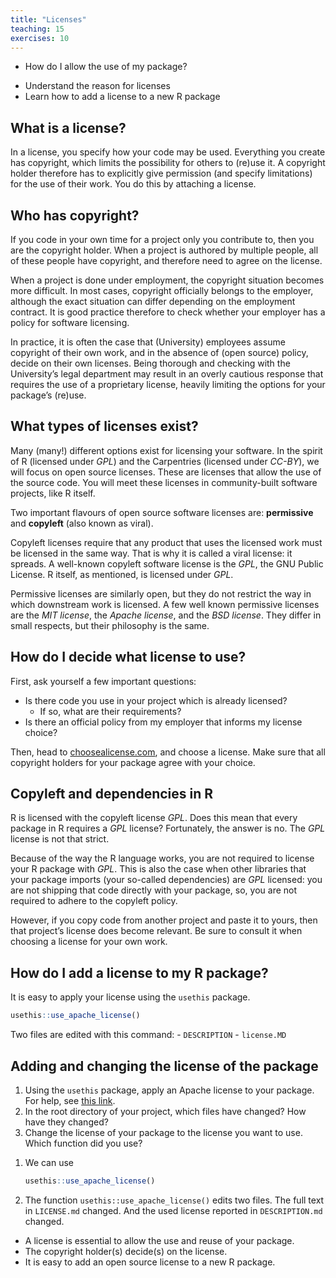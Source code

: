 ```yaml
---
title: "Licenses"
teaching: 15
exercises: 10
---
```


::: questions
- How do I allow the use of my package?
:::

::: objectives
- Understand the reason for licenses
- Learn how to add a license to a new R package
:::


## What is a license?
In a license, you specify how your code may be used.
Everything you create has copyright, which limits the possibility for others to (re)use it.
A copyright holder therefore has to explicitly give permission (and specify limitations) for the use of their work.
You do this by attaching a license.

## Who has copyright?
If you code in your own time for a project only you contribute to, then you are the copyright holder.
When a project is authored by multiple people, all of these people have copyright, and therefore need to agree on the license.

When a project is done under employment, the copyright situation becomes more difficult.
In most cases, copyright officially belongs to the employer, although the exact situation can differ
depending on the employment contract.
It is good practice therefore to check whether your employer has a policy for software licensing.

In practice, it is often the case that (University) employees assume copyright of their own work,
and in the absence of (open source) policy, decide on their own licenses.
Being thorough and checking with the University's legal department may result in an overly cautious
response that requires the use of a proprietary license, heavily limiting the options for your package's (re)use.

## What types of licenses exist?
Many (many!) different options exist for licensing your software.
In the spirit of R (licensed under _GPL_) and the Carpentries (licensed under _CC-BY_),
we will focus on open source licenses. These are licenses that allow the use of the source code.
You will meet these licenses in community-built software projects, like R itself.

Two important flavours of open source software licenses are: **permissive** and **copyleft** (also known as viral).

Copyleft licenses require that any product that uses the licensed work must be licensed in the same way.
That is why it is called a viral license: it spreads.
A well-known copyleft software license is the _GPL_, the GNU Public License.
R itself, as mentioned, is licensed under _GPL_.

Permissive licenses are similarly open, but they do not restrict the way in which downstream work is licensed.
A few well known permissive licenses are the _MIT license_, the _Apache license_, and the _BSD license_.
They differ in small respects, but their philosophy is the same.

## How do I decide what license to use?
First, ask yourself a few important questions:

- Is there code you use in your project which is already licensed?
    - If so, what are their requirements?
- Is there an official policy from my employer that informs my license choice?

Then, head to [choosealicense.com](https://choosealicense.com/), and choose a license.
Make sure that all copyright holders for your package agree with your choice.

::: callout
## Copyleft and dependencies in R

R is licensed with the copyleft license _GPL_.
Does this mean that every package in R requires a _GPL_ license?
Fortunately, the answer is no.
The _GPL_ license is not that strict.

Because of the way the R language works, you are not required to license your R package with _GPL_.
This is also the case when other libraries that your package imports
(your so-called dependencies) are _GPL_ licensed: you are not shipping that code directly with your package,
so, you are not required to adhere to the copyleft policy.

However, if you copy code from another project and paste it to yours, then that project's license does
become relevant.
Be sure to consult it when choosing a license for your own work.
:::

## How do I add a license to my R package?
It is easy to apply your license using the `usethis` package.

```r
usethis::use_apache_license()
```

Two files are edited with this command:
- `DESCRIPTION`
- `license.MD`

::: challenge
## Adding and changing the license of the package
1. Using the `usethis` package, apply an Apache license to your package.
   For help, see [this link](https://usethis.r-lib.org/reference/index.html#package-setup).
2. In the root directory of your project, which files have changed? How have they changed?
3. Change the license of your package to the license you want to use.
   Which function did you use?

:::: solution
1. We can use
   ```r
   usethis::use_apache_license()
   ```

2. The function `usethis::use_apache_license()` edits two files.
   The full text in `LICENSE.md` changed. And the used license reported in `DESCRIPTION.md` changed.
::::
:::


::: keypoints
- A license is essential to allow the use and reuse of your package.
- The copyright holder(s) decide(s) on the license.
- It is easy to add an open source license to a new R package.
:::

